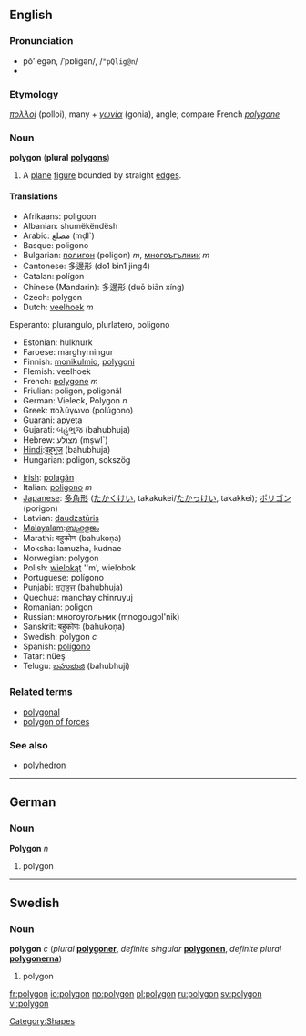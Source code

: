 {{Wikipedia}}
==English==

===Pronunciation===
*pŏ'lēgən, /ˈpɒliɡən/, /<tt>"pQlig@n</tt>/
*{{audio|en-us-polygon.ogg|Audio (US)}}

===Etymology===
{{Gr.}} ''[[πολλοί]]'' (polloi), many + ''[[γωνία]]'' (gonia), angle; compare French ''[[polygone]]''

===Noun===
'''polygon''' ('''plural''' '''[[polygons]]''')
# {{geometry}} A [[plane]] [[figure]] bounded by straight [[edge]]s.

====Translations====
{{top}}
*Afrikaans: poligoon
*Albanian: shumëkëndësh
*Arabic: مضلع (mḍl`)
*Basque: poligono
*Bulgarian: [[полигон]] (poligon) ''m'', [[многоъгълник]] ''m''
*Cantonese: 多邊形 (do1 bin1 jing4)
*Catalan: polígon
*Chinese (Mandarin): 多邊形 (duō biān xíng)
*Czech: polygon
*Dutch: [[veelhoek]] ''m''
Esperanto: plurangulo, plurlatero, poligono
*Estonian: hulknurk
*Faroese: marghyrningur
*Finnish: [[monikulmio]], [[polygoni]] 
*Flemish: veelhoek
*French: [[polygone]] ''m''
*Friulian: poligon, poligonâl
*German: Vieleck, Polygon ''n''
*Greek: πολύγωνο (polúgono)
*Guarani: apyeta
*Gujarati: બહુભુજ (bahubhuja)
*Hebrew: מצולע (mṣwl`)
*[[Hindi]]:[[बहुभुज]] (bahubhuja)
*Hungarian: poligon, sokszög
{{mid}}
*[[Irish]]: [[polagán]]
*Italian: [[poligono]] ''m''
*[[Japanese]]: [[多角形]] ([[たかくけい]], takakukei/[[たかっけい]], takakkei); [[ポリゴン]] (porigon)
*Latvian: [[daudzstūris]] {{m}}
*[[Malayalam]]:[[ബഹുഭുജം]]
*Marathi: बहुकोण (bahukoṇa)
*Moksha: lamuzha, kudnae
*Norwegian: polygon
*Polish: [[wielokąt]] ''m', wielobok
*Portuguese: polígono
*Punjabi: ਬਹੁਭੁਜ (bahubhuja)
*Quechua: manchay chinruyuj
*Romanian: poligon
*Russian: многоугольник (mnogougol'nik)
*Sanskrit: बहुकोणः (bahukoṇa)
*Swedish: polygon ''c''
*Spanish: [[polígono]]
*Tatar: nüeş
*Telugu: [[బహుభుజి]] (bahubhuji)
{{bottom}}

===Related terms===
*[[polygonal]]
*[[polygon of forces]]

===See also===
*[[polyhedron]]

----
==German==

===Noun===
'''Polygon''' ''n''
# polygon

----
==Swedish==

===Noun===
'''polygon''' ''c'' (''plural'' '''[[polygoner]]''', ''definite singular'' '''[[polygonen]]''', ''definite plural'' '''[[polygonerna]]''')
# polygon

[[Category:Shapes]]

[[fr:polygon]]
[[io:polygon]]
[[no:polygon]]
[[pl:polygon]]
[[ru:polygon]]
[[sv:polygon]]
[[vi:polygon]]